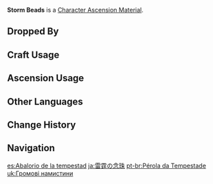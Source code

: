 {{Item Infobox
|id           = 113029
|image        = Item Storm Beads.png
|type         = Character Ascension Materials
|group        = Normal Boss Drops
|invCategory  = Character Development Items
|rarity       = 4
|description  = Crackling Electro pearls left behind by the [[Thunder Manifestation]].<br />It is said that Thunder Manifestations will only descend upon lands where powerful hatred dwells. The singers say that it is the unbearable disappointments and sufferings of life that drive them to forever wander the broken earth, unleashing sky-searing lightning as they go.
|source1      = Dropped by Lv.30+ [[Thunder Manifestation]]s
}}
'''Storm Beads''' is a [[Character Ascension Material]].

==Dropped By==
{{Dropped By|level=30}}

==Craft Usage==
{{Craft Usage}}

==Ascension Usage==
{{Ascension Usage}}

==Other Languages==
{{Other Languages
|en      = Storm Beads
|zhs     = 雷霆数珠
|zhs_rm  = Léitíng Shùzhū
|zht     = 雷霆數珠
|zht_rm  = Léitíng Shùzhū
|zh_tl   = Thunder Beads
|ja      = 雷霆の念珠
|ja_rm   = Raitei no Nenju
|ja_tl   = Thunder Praying Beads
|ko      = 뇌정의 구슬
|ko_rm   = Noejeong-ui Guseul
|ko_tl   = Beads of Thunder and Lightning
|es      = Abalorio de la tempestad
|es_tl   = Bead of the Tempest
|fr      = Perles tempestives
|fr_tl   = Storm Beads
|ru      = Штормовой жемчуг
|ru_tl   = 
|th      = Storm Beads
|vi      = Ngọc Sấm Sét
|vi_tl   = 
|de      = Sturmperlen
|de_tl   = Storm Pearls
|id      = Storm Beads
|pt      = Pérola da Tempestade
|pt_tl   = 
}}

==Change History==
{{Change History|2.1}}

==Navigation==
{{Development Item Navbox|type=Character Materials}}

[[es:Abalorio de la tempestad]]
[[ja:雷霆の念珠]]
[[pt-br:Pérola da Tempestade]]
[[uk:Громові намистини]]